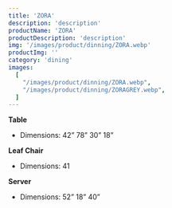 ```yaml
---
title: 'ZORA'
description: 'description'
productName: 'ZORA'
productDescription: 'description'
img: '/images/product/dinning/ZORA.webp'
productImg: ''
category: 'dining'
images:
  [
    "/images/product/dinning/ZORA.webp",
    "/images/product/dinning/ZORAGREY.webp",
  ]
---
```


**Table**

- Dimensions: 42” 78” 30” 18”

**Leaf Chair**

- Dimensions: 41

**Server**

- Dimensions: 52” 18” 40”
